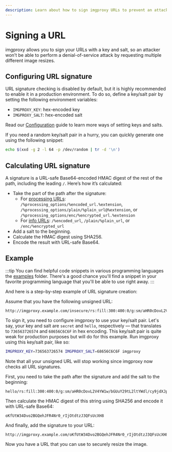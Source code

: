 ```yaml
---
description: Learn about how to sign imgproxy URLs to prevent an attacker from modifying them
---
```


# Signing a URL

imgproxy allows you to sign your URLs with a key and salt, so an attacker won’t be able to perform a denial-of-service attack by requesting multiple different image resizes.

## Configuring URL signature

URL signature checking is disabled by default, but it is highly recommended to enable it in a production environment. To do so, define a key/salt pair by setting the following environment variables:

* `IMGPROXY_KEY`: hex-encoded key
* `IMGPROXY_SALT`: hex-encoded salt

Read our [Configuration](../configuration/options.mdx#url-signature) guide to learn more ways of setting keys and salts.

If you need a random key/salt pair in a hurry, you can quickly generate one using the following snippet:

```bash
echo $(xxd -g 2 -l 64 -p /dev/random | tr -d '\n')
```

## Calculating URL signature

A signature is a URL-safe Base64-encoded HMAC digest of the rest of the path, including the leading `/`. Here’s how it’s calculated:


* Take the part of the path after the signature:
  * For [processing URLs](./processing.mdx): `/%processing_options/%encoded_url.%extension`, `/%processing_options/plain/%plain_url@%extension`, or `/%processing_options/enc/%encrypted_url.%extension`
  * For [info URLs](./getting_info.mdx): `/%encoded_url`, `/plain/%plain_url`, or `/enc/%encrypted_url`
* Add a salt to the beginning.
* Calculate the HMAC digest using SHA256.
* Encode the result with URL-safe Base64.

## Example

:::tip
You can find helpful code snippets in various programming languages the [examples](https://github.com/imgproxy/imgproxy/tree/master/examples) folder. There's a good chance you'll find a snippet in your favorite programming language that you'll be able to use right away.
:::

And here is a step-by-step example of URL signature creation:

Assume that you have the following unsigned URL:

```imgproxy_url
http://imgproxy.example.com/insecure/rs:fill:300:400:0/g:sm/aHR0cDovL2V4YW1w/bGUuY29tL2ltYWdl/cy9jdXJpb3NpdHku/anBn.png
```

To sign it, you need to configure imgproxy to use your key/salt pair. Let's say, your key and salt are `secret` and `hello`, respectively — that translates to `736563726574` and `68656C6C6F` in hex encoding. This key/salt pair is quite weak for production purposes but will do for this example. Run imgproxy using this key/salt pair, like so:

```bash
IMGPROXY_KEY=736563726574 IMGPROXY_SALT=68656C6C6F imgproxy
```

Note that all your unsigned URL will stop working since imgproxy now checks all URL signatures.

First, you need to take the path after the signature and add the salt to the beginning:

```imgproxy_url
hello/rs:fill:300:400:0/g:sm/aHR0cDovL2V4YW1w/bGUuY29tL2ltYWdl/cy9jdXJpb3NpdHku/anBn.png
```

Then calculate the HMAC digest of this string using SHA256 and encode it with URL-safe Base64:

```
oKfUtW34Dvo2BGQehJFR4Nr0_rIjOtdtzJ3QFsUcXH8
```

And finally, add the signature to your URL:

```imgproxy_url
http://imgproxy.example.com/oKfUtW34Dvo2BGQehJFR4Nr0_rIjOtdtzJ3QFsUcXH8/rs:fill:300:400:0/g:sm/aHR0cDovL2V4YW1w/bGUuY29tL2ltYWdl/cy9jdXJpb3NpdHku/anBn.png
```

Now you have a URL that you can use to securely resize the image.
